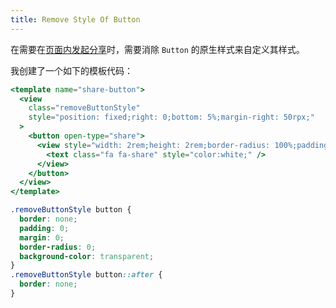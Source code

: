 ```yaml
---
title: Remove Style Of Button
---
```


在需要在[页面内发起分享](/docs/wexin-mini-program/api/share)时，需要消除 `Button` 的原生样式来自定义其样式。

我创建了一个如下的模板代码：

```jsx {3,6} title="WXML" showLineNumbers
<template name="share-button">
  <view
    class="removeButtonStyle"
    style="position: fixed;right: 0;bottom: 5%;margin-right: 50rpx;"
  >
    <button open-type="share">
      <view style="width: 2rem;height: 2rem;border-radius: 100%;padding: 4px;background-color: {{mainColor?mainColor:'darkgrey'}};box-shadow: inset 0 0 3px white;display: flex;align-items: center;justify-content: center;">
        <text class="fa fa-share" style="color:white;" />
      </view>
    </button>
  </view>
</template>
```

```css title="WXSS"
.removeButtonStyle button {
  border: none;
  padding: 0;
  margin: 0;
  border-radius: 0;
  background-color: transparent;
}
.removeButtonStyle button::after {
  border: none;
}
```
